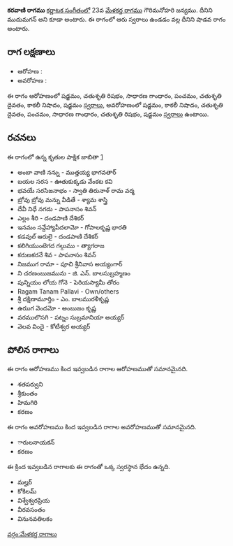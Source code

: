 {{Infobox ragam
	| name          	= కరవాణి
	| synonym	    	= ముదుమగన్
	| mela          	= 
	| chakra        	= 
	| janaka        	= 
	| type          	= శాడవ
	| arohanam      	= {{svaraC|S|R2|G2|P|D2|N3|S'}} 
	| avarohanam    	= {{svaraC|S'|N3|D2|P|G2|R2|S}}
	| jeeva         	=
	| chhaya        	=
	| nyasa         	=
	| vishesha      	= 
	| equivalent  		= 
}}
{{కర్ణాటక సంగీత రాగాలు}}
'''కరవాణి రాగము''' [[కర్ణాటక సంగీతం]]లో 23వ [[మేళకర్త రాగము]] గౌరిమనోహరి జన్యము. దీనిని ముదుమగన్ అని కూడా అంటారు. ఈ రాగంలో ఆరు స్వరాలు ఉండడం వల్ల దీనిని షాడవ రాగం అంటారు.


==రాగ లక్షణాలు==


* ఆరోహణ : {{svaraC|S|R2|G2|P|D2|N3|S'}} 
* అవరోహణ : {{svaraC|S'|N3|D2|P|G2|R2|S}}

ఈ రాగం ఆరోహణంలో షడ్జమం, చతుశృతి రిషభం, సాధారణ గాంధారం, పంచమం, చతుశృతి దైవతం, కాకలీ నిషాదం, షడ్జమం [[స్వరాలు]], అవరోహణంలో షడ్జమం, కాకలీ నిషాదం, చతుశృతి దైవతం, పంచమం, సాధారణ గాంధారం, చతుశృతి రిషభం, షడ్జమం [[స్వరాలు]] ఉంటాయి.

==రచనలు==
ఈ రాగంలో ఉన్న కృతుల పాక్షిక జాబితా [https://github.com/ssrihari/ragavardhini/blob/master/ragas/kritis.psv]
* అంబా వాణి నన్ను - ముత్తయ్య భాగవతార్
* బయల సరస - ఊతుకుక్కడు వేంకట కవి
* భవయే సరసిజనాభం - స్వాతి తిరునాళ్ రామ వర్మ
* బ్రోవు బ్రోవు మన్ను వీడితే - శ్యామ శాస్త్రి
* దేవీ నిధే నగదు - పాపనాసం శివన్
* ఎల్లం శీరి - దండపాణి దేశికర్
* ఇనమం సన్దేహ్యాపీదలామో - గోపాలకృష్ణ భారతి
* కడవుల్ ఆరులై - దండపాణి దేశికర్
* కలిగియుంటెగద గల్గుము - త్యాగరాజ
* కరుణకరనే శివ - పాపనాసం శివన్
* నిజముగ రామా - పూచి శ్రీనివాస అయ్యంగార్
* ని చరణంబుజమును - జి. ఎన్. బాలసుబ్రహ్మణం
* పున్నియం లోయ గోనె - పెరియస్యామీ తోరం
* Ragam Tanam Pallavi - Own/others
* శ్రీ దక్షిణామూర్తిం - ఎం. బాలమురళీకృష్ణ
* ఉరుుగ వెందమో - అంబుజం కృష్ణ
* వరములొసగి - పట్నం సుబ్రమానియా అయ్యర్
* వెలవ విందై - కోటీశ్వర అయ్యర్




==పోలిన రాగాలు==
ఈ రాగం ఆరోహణము కింద ఇవ్వబడిన రాగాల ఆరోహణముతో సమానమైనది.
* శతపర్వుని
* శ్రీకుంతం
* హిమగిరి
* కరణం

ఈ రాగం అవరోహణము కింద ఇవ్వబడిన రాగాల అవరోహణముతో సమానమైనది.
* ారులనాయకన్
* కరణం

ఈ క్రింద ఇవ్వబడిన రాగాలకు ఈ రాగంతో ఒక్క స్వరస్థాన భేదం ఉన్నది.
* మల్హర్
* కోకిలమ్
* విశ్వేశ్వరప్రియ
* వీరవసంతం
* వినునవతిలకం



[[వర్గం:మేళకర్త రాగాలు]]